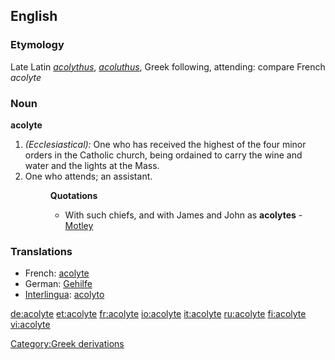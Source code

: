 ==English==

===Etymology===
Late Latin ''[[acolythus]]'', ''[[acoluthus]]'', Greek following, attending: compare French ''acolyte''
===Noun===
'''acolyte'''

#''(Ecclesiastical):'' One who has received the highest of the four minor orders in the Catholic church, being ordained to carry the wine and water and the lights at the Mass.
#One who attends; an assistant. 
#:'''Quotations'''
#:*With such chiefs, and with James and John as '''acolytes''' - [[Motley]]
===Translations===
*French: [[acolyte]] 
*German: [[Gehilfe]] 
*[[Interlingua]]: [[acolyto]]

[[Category:Greek derivations]]

[[de:acolyte]]
[[et:acolyte]]
[[fr:acolyte]]
[[io:acolyte]]
[[it:acolyte]]
[[ru:acolyte]]
[[fi:acolyte]]
[[vi:acolyte]]